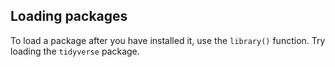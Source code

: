 

## Loading packages

To load a package after you have installed it, use the `library()` 
function. Try loading the ```tidyverse``` package.

```r

```
